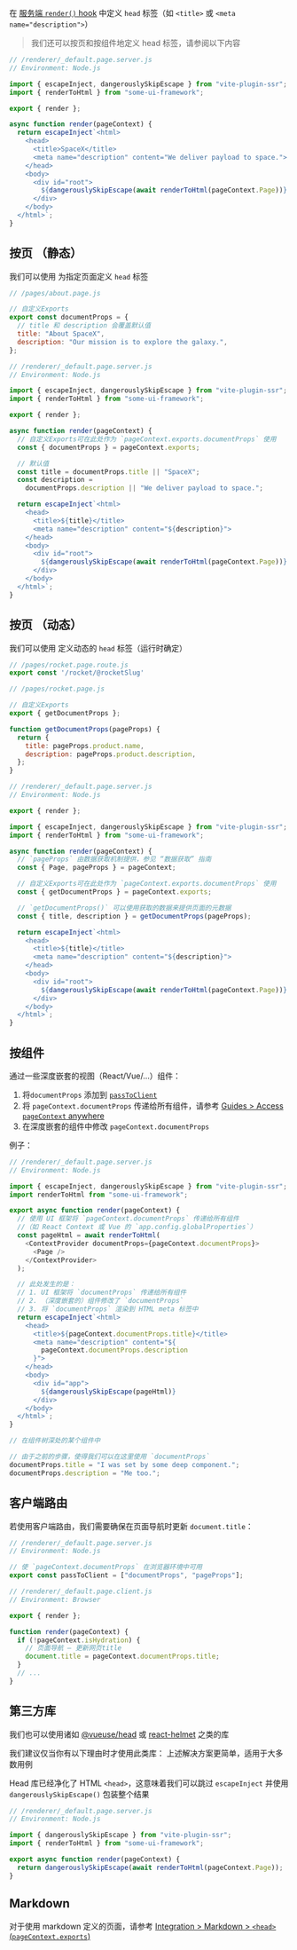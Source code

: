 
在 [服务端 `render()` hook](/render) 中定义 `head` 标签（如 `<title>` 或 `<meta name="description">`）

> 我们还可以按页和按组件地定义 head 标签，请参阅以下内容

```js
// /renderer/_default.page.server.js
// Environment: Node.js

import { escapeInject, dangerouslySkipEscape } from "vite-plugin-ssr";
import { renderToHtml } from "some-ui-framework";

export { render };

async function render(pageContext) {
  return escapeInject`<html>
    <head>
      <title>SpaceX</title>
      <meta name="description" content="We deliver payload to space.">
    </head>
    <body>
      <div id="root">
        ${dangerouslySkipEscape(await renderToHtml(pageContext.Page))}
      </div>
    </body>
  </html>`;
}
```

## 按页 （静态）

我们可以使用 <Link href="/exports" text="Custom Export" /> 为指定页面定义 `head` 标签

```js
// /pages/about.page.js

// 自定义Exports
export const documentProps = {
  // title 和 description 会覆盖默认值
  title: "About SpaceX",
  description: "Our mission is to explore the galaxy.",
};
```

```js
// /renderer/_default.page.server.js
// Environment: Node.js

import { escapeInject, dangerouslySkipEscape } from "vite-plugin-ssr";
import { renderToHtml } from "some-ui-framework";

export { render };

async function render(pageContext) {
  // 自定义Exports可在此处作为 `pageContext.exports.documentProps` 使用
  const { documentProps } = pageContext.exports;

  // 默认值
  const title = documentProps.title || "SpaceX";
  const description =
    documentProps.description || "We deliver payload to space.";

  return escapeInject`<html>
    <head>
      <title>${title}</title>
      <meta name="description" content="${description}">
    </head>
    <body>
      <div id="root">
        ${dangerouslySkipEscape(await renderToHtml(pageContext.Page))}
      </div>
    </body>
  </html>`;
}
```

## 按页 （动态）

我们可以使用 <Link href="/exports" text="Custom Export" /> 定义动态的 `head` 标签（运行时确定）

```js
// /pages/rocket.page.route.js
export const '/rocket/@rocketSlug'
```

```js
// /pages/rocket.page.js

// 自定义Exports
export { getDocumentProps };

function getDocumentProps(pageProps) {
  return {
    title: pageProps.product.name,
    description: pageProps.product.description,
  };
}
```

```js
// /renderer/_default.page.server.js
// Environment: Node.js

export { render };

import { escapeInject, dangerouslySkipEscape } from "vite-plugin-ssr";
import { renderToHtml } from "some-ui-framework";

async function render(pageContext) {
  // `pageProps` 由数据获取机制提供，参见 “数据获取” 指南
  const { Page, pageProps } = pageContext;

  // 自定义Exports可在此处作为 `pageContext.exports.documentProps` 使用
  const { getDocumentProps } = pageContext.exports;

  // `getDocumentProps()` 可以使用获取的数据来提供页面的元数据
  const { title, description } = getDocumentProps(pageProps);

  return escapeInject`<html>
    <head>
      <title>${title}</title>
      <meta name="description" content="${description}">
    </head>
    <body>
      <div id="root">
        ${dangerouslySkipEscape(await renderToHtml(pageContext.Page))}
      </div>
    </body>
  </html>`;
}
```

## 按组件

通过一些深度嵌套的视图（React/Vue/...）组件：

1.  将`documentProps` 添加到 [`passToClient`](/passToClient)
2.  将 `pageContext.documentProps` 传递给所有组件，请参考 [Guides > Access `pageContext` anywhere](/pageContext-anywhere)
3.  在深度嵌套的组件中修改 `pageContext.documentProps`

例子：

```js
// /renderer/_default.page.server.js
// Environment: Node.js

import { escapeInject, dangerouslySkipEscape } from "vite-plugin-ssr";
import renderToHtml from "some-ui-framework";

export async function render(pageContext) {
  // 使用 UI 框架将 `pageContext.documentProps` 传递给所有组件
  //（如 React Context 或 Vue 的 `app.config.globalProperties`）
  const pageHtml = await renderToHtml(
    <ContextProvider documentProps={pageContext.documentProps}>
      <Page />
    </ContextProvider>
  );

  // 此处发生的是：
  // 1. UI 框架将 `documentProps` 传递给所有组件
  // 2. （深度嵌套的）组件修改了 `documentProps`
  // 3. 将 `documentProps` 渲染到 HTML meta 标签中
  return escapeInject`<html>
    <head>
      <title>${pageContext.documentProps.title}</title>
      <meta name="description" content="${
        pageContext.documentProps.description
      }">
    </head>
    <body>
      <div id="app">
        ${dangerouslySkipEscape(pageHtml)}
      </div>
    </body>
  </html>`;
}
```

```js
// 在组件树深处的某个组件中

// 由于之前的步骤，使得我们可以在这里使用 `documentProps`
documentProps.title = "I was set by some deep component.";
documentProps.description = "Me too.";
```

## 客户端路由

若使用客户端路由，我们需要确保在页面导航时更新 `document.title`：

```js
// /renderer/_default.page.server.js
// Environment: Node.js

// 使 `pageContext.documentProps` 在浏览器环境中可用
export const passToClient = ["documentProps", "pageProps"];
```

```js
// /renderer/_default.page.client.js
// Environment: Browser

export { render };

function render(pageContext) {
  if (!pageContext.isHydration) {
    // 页面导航 — 更新网页title
    document.title = pageContext.documentProps.title;
  }
  // ...
}
```

## 第三方库

我们也可以使用诸如 [@vueuse/head](https://github.com/vueuse/head) 或 [react-helmet](https://github.com/nfl/react-helmet) 之类的库

我们建议仅当你有以下理由时才使用此类库：
上述解决方案更简单，适用于大多数用例

Head 库已经净化了 HTML `<head>`，这意味着我们可以跳过 `escapeInject` 并使用 `dangerouslySkipEscape()` 包装整个结果

```js
// /renderer/_default.page.server.js
// Environment: Node.js

import { dangerouslySkipEscape } from "vite-plugin-ssr";
import { renderToHtml } from "some-ui-framework";

export async function render(pageContext) {
  return dangerouslySkipEscape(await renderToHtml(pageContext.Page));
}
```

## Markdown

对于使用 markdown 定义的页面，请参考 [Integration > Markdown > `<head>` (`pageContext.exports`)](/markdown#head-pagecontext-exports)
